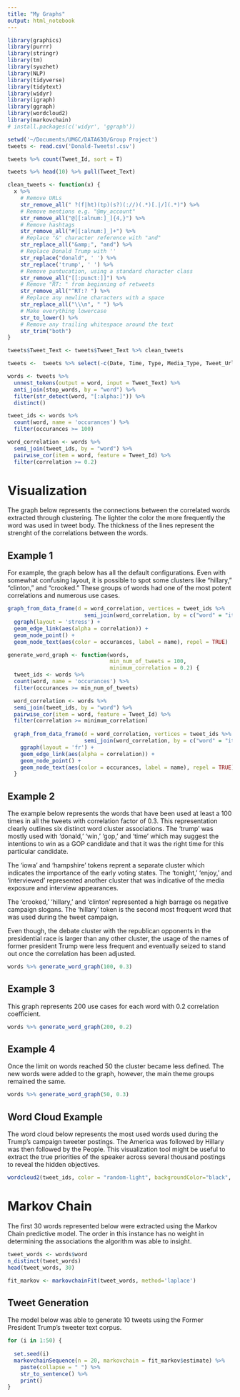 ```yaml
---
title: "My Graphs"
output: html_notebook
---
```



```r
library(graphics)
library(purrr)
library(stringr)
library(tm)
library(syuzhet)
library(NLP)
library(tidyverse)
library(tidytext)
library(widyr)
library(igraph)
library(ggraph)
library(wordcloud2)
library(markovchain)
# install.packages(c('widyr', 'ggraph'))
```



```r
setwd('~/Documents/UMGC/DATA630/Group Project')
tweets <- read.csv('Donald-Tweets!.csv')
```



```r
tweets %>% count(Tweet_Id, sort = T)

tweets %>% head(10) %>% pull(Tweet_Text)

```


```r
clean_tweets <- function(x) {
  x %>%
    # Remove URLs
    str_remove_all(" ?(f|ht)(tp)(s?)(://)(.*)[.|/](.*)") %>%
    # Remove mentions e.g. "@my_account"
    str_remove_all("@[[:alnum:]_]{4,}") %>%
    # Remove hashtags
    str_remove_all("#[[:alnum:]_]+") %>%
    # Replace "&" character reference with "and"
    str_replace_all("&amp;", "and") %>%
    # Replace Donald Trump with ''
    str_replace("donald", ' ') %>%
    str_replace('trump', ' ') %>%
    # Remove puntucation, using a standard character class
    str_remove_all("[[:punct:]]") %>%
    # Remove "RT: " from beginning of retweets
    str_remove_all("^RT:? ") %>%
    # Replace any newline characters with a space
    str_replace_all("\\\n", " ") %>%
    # Make everything lowercase
    str_to_lower() %>%
    # Remove any trailing whitespace around the text
    str_trim("both")
}

tweets$Tweet_Text <- tweets$Tweet_Text %>% clean_tweets
```


```r
tweets <-  tweets %>% select(-c(Date, Time, Type, Media_Type, Tweet_Url, X, X.1, Hashtags))
```




```r
words <- tweets %>%
  unnest_tokens(output = word, input = Tweet_Text) %>%
  anti_join(stop_words, by = "word") %>%
  filter(str_detect(word, "[:alpha:]")) %>%
  distinct()
```



```r
tweet_ids <- words %>%
  count(word, name = 'occurances') %>%
  filter(occurances >= 100)

word_correlation <- words %>%
  semi_join(tweet_ids, by = "word") %>%
  pairwise_cor(item = word, feature = Tweet_Id) %>%
  filter(correlation >= 0.2)
```





# Visualization

The graph below represents the connections between the correlated words extracted through clustering. The lighter the color the more frequently the word was used in tweet body. The thickness of the lines represent the strenght of the correlations between the words. 


## Example 1

For example, the graph below has all the default configurations. Even with somewhat confusing layout, it is possible to spot some clusters like "hillary," "clinton," and "crooked." These groups of words had one of the most potent correlations and numerous use cases. 

```r
graph_from_data_frame(d = word_correlation, vertices = tweet_ids %>%
                        semi_join(word_correlation, by = c("word" = "item1"))) %>%
  ggraph(layout = 'stress') +
  geom_edge_link(aes(alpha = correlation)) +
  geom_node_point() +
  geom_node_text(aes(color = occurances, label = name), repel = TRUE)

```



```r
generate_word_graph <- function(words,
                                min_num_of_tweets = 100,
                                minimum_correlation = 0.2) {
  tweet_ids <- words %>%
  count(word, name = 'occurances') %>%
  filter(occurances >= min_num_of_tweets)

  word_correlation <- words %>%
  semi_join(tweet_ids, by = "word") %>%
  pairwise_cor(item = word, feature = Tweet_Id) %>%
  filter(correlation >= minimum_correlation)
  
  graph_from_data_frame(d = word_correlation, vertices = tweet_ids %>%
                        semi_join(word_correlation, by = c("word" = "item1"))) %>%
    ggraph(layout = 'fr') +
    geom_edge_link(aes(alpha = correlation)) +
    geom_node_point() +
    geom_node_text(aes(color = occurances, label = name), repel = TRUE)
  }
```


## Example 2

The example below represents the words that have been used at least a 100 times in all the tweets with correlation factor of 0.3. This representation clearly outlines six distinct word cluster associations. The 'trump' was mostly used with 'donald,' 'win,' 'gop,' and 'time' which may suggest the intentions to win as a GOP candidate and that it was the right time for this particular candidate.

The 'iowa' and 'hampshire' tokens reprent a separate cluster which indicates the importance of the early voting states. The 'tonight,' 'enjoy,' and 'interviewed' represented another cluster that was indicative of the media exposure and interview appearances. 

The 'crooked,' 'hillary,' and 'clinton' represented a high barrage os negative campaign slogans. The 'hillary' token is the second most frequent word that was used during the tweet campaign. 

Even though, the debate cluster with the republican opponents in the presidential race is larger than any other cluster, the usage of the names of former president Trump were less frequent and eventually seized to stand out once the correlation has been adjusted. 

```r
words %>% generate_word_graph(100, 0.3)
```


## Example 3

This graph represents 200 use cases for each word with 0.2 correlation coefficient. 

```r
words %>% generate_word_graph(200, 0.2)
```


## Example 4

Once the limit on words reached 50 the cluster became less defined. The new words were added to the graph, however, the main theme groups remained the same. 

```r
words %>% generate_word_graph(50, 0.3)
```


## Word Cloud Example

The word cloud below represents the most used words used during the Trump's campaign tweeter postings. The America was followed by Hillary was then followed by the People. This visualization tool might be useful to extract the true priorities of the speaker across several thousand postings to reveal the hidden objectives.

```r
wordcloud2(tweet_ids, color = "random-light", backgroundColor="black", shape = 'diamond')
```



# Markov Chain 

The first 30 words represented below were extracted using the Markov Chain predictive model. The order in this instance has no weight in determining the associations the algorithm was able to insight. 


```r
tweet_words <- words$word
n_distinct(tweet_words)
head(tweet_words, 30)
```


```r
fit_markov <- markovchainFit(tweet_words, method='laplace')
```


## Tweet Generation

The model below was able to generate 10 tweets using the Former President Trump's tweeter text corpus. 

```r
for (i in 1:50) {
  
  set.seed(i)
  markovchainSequence(n = 20, markovchain = fit_markov$estimate) %>%
    paste(collapse = " ") %>%
    str_to_sentence() %>%
    print()
}

```



```r

```


